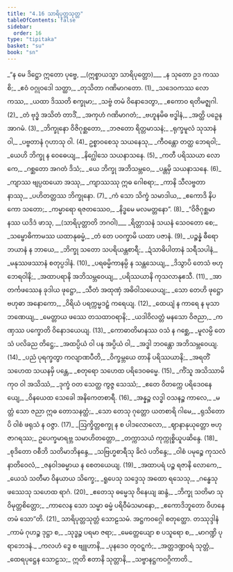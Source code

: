 ```yaml
---
title: "4.16 သာရိပုတ္တသုတ္တ"
tableOfContents: false
sidebar:
  order: 16
type: "tipitaka"
basket: "su"
book: "sn"
---
```



<DynamicBreadcrumb />

<Division number="962" book="sn" e="ch" v="18" p="426">

<Paragraph number="1138" type="verses" book="sn">
_“န မေ ဒိဋ္ဌော ဣတော ပုဗ္ဗေ, __(ဣစ္စာယသ္မာ သာရိပုတ္တော)___  
_န သုတော ဥဒ ကဿစိ;_  
_ဧဝံ ဝဂ္ဂုဝဒေါ သတ္ထာ,_  
_တုသိတာ ဂဏိမာဂတော. (1)_  

</Paragraph>

</Division>
<Division number="963" book="sn" e="ch" v="18" p="426">

<Paragraph number="1139" type="verses" book="sn">
_သဒေဝကဿ လောကဿ,_  
_ယထာ ဒိဿတိ စက္ခုမာ;_  
_သဗ္ဗံ တမံ ဝိနောဒေတွာ,_  
_ဧကောဝ ရတိမဇ္ဈဂါ. (2)_  

</Paragraph>

</Division>
<Division number="964" book="sn" e="ch" v="18" p="426">

<Paragraph number="1140" type="verses" book="sn">
_တံ ဗုဒ္ဓံ အသိတံ တာဒိံ,_  
_အကုဟံ ဂဏိမာဂတံ;_  
_ဗဟူနမိဓ ဗဒ္ဓါနံ,_  
_အတ္ထိ ပဉှေန အာဂမံ. (3)_  

</Paragraph>

</Division>
<Division number="965" book="sn" e="ch" v="18" p="426">

<Paragraph number="1141" type="verses" book="sn">
_ဘိက္ခုနော ဝိဇိဂုစ္ဆတော,_  
_ဘဇတော ရိတ္တမာသနံ;_  
_ရုက္ခမူလံ သုသာနံ ဝါ,_  
_ပဗ္ဗတာနံ ဂုဟာသု ဝါ. (4)_  

</Paragraph>

</Division>
<Division number="966" book="sn" e="ch" v="18" p="426">

<Paragraph number="1142" type="verses" book="sn">
ဥစ္စာဝစေသု သယနေသု,_  
_ကီဝန္တော တတ္ထ ဘေရဝါ;_  
_ယေဟိ ဘိက္ခု န ဝေဓေယျ,_  
_နိဂ္ဃေါသေ သယနာသနေ. (5)_  

</Paragraph>

</Division>
<Division number="967" book="sn" e="ch" v="18" p="426">

<Paragraph number="1143" type="verses" book="sn">
_ကတီ ပရိဿယာ လောကေ,_  
_ဂစ္ဆတော အဂတံ ဒိသံ;_  
_ယေ ဘိက္ခု အဘိသမ္ဘဝေ,_  
_ပန္တမှိ သယနာသနေ. (6)_  

</Paragraph>

</Division>
<Division number="968" book="sn" e="ch" v="18" p="426">

<Paragraph number="1144" type="verses" book="sn">
_ကျာဿ ဗျပ္ပထယော အဿု,_  
_ကျာဿဿု ဣဓ ဂေါစရာ;_  
_ကာနိ သီလဗ္ဗတာနာဿု,_  
_ပဟိတတ္တဿ ဘိက္ခုနော. (7)_  

</Paragraph>

</Division>
<Division number="969" book="sn" e="ch" v="18" p="426">

<Paragraph number="1145" type="verses" book="sn">
_ကံ သော သိက္ခံ သမာဒါယ,_  
_ဧကောဒိ နိပကော သတော;_  
_ကမ္မာရော ရဇတဿေဝ,_  
_နိဒ္ဓမေ မလမတ္တနော”. (8)_  

</Paragraph>

</Division>
<Division number="970" book="sn" e="ch" v="18" p="426">

<Paragraph number="1146" type="verses" book="sn">
_“ဝိဇိဂုစ္ဆမာနဿ ယဒိဒံ ဖာသု, __(သာရိပုတ္တာတိ ဘဂဝါ)___  
_ရိတ္တာသနံ သယနံ သေဝတော စေ;_  
_သမ္ဗောဓိကာမဿ ယထာနုဓမ္မံ,_  
_တံ တေ ပဝက္ခာမိ ယထာ ပဇာနံ. (9)_  

</Paragraph>

</Division>
<Division number="971" book="sn" e="ch" v="18" p="426">

<Paragraph number="1147" type="verses" book="sn">
_ပဉ္စန္နံ ဓီရော ဘယာနံ န ဘာယေ,_  
_ဘိက္ခု သတော သပရိယန္တစာရီ;_  
_ဍံသာဓိပါတာနံ သရီသပါနံ,_  
_မနုဿဖဿာနံ စတုပ္ပဒါနံ. (10)_  

</Paragraph>

</Division>
<Division number="972" book="sn" e="ch" v="18" p="427">

<Paragraph number="1148" type="verses" book="sn">
_ပရဓမ္မိကာနမ္ပိ န သန္တသေယျ,_  
_ဒိသွာပိ တေသံ ဗဟုဘေရဝါနိ;_  
_အထာပရာနိ အဘိသမ္ဘဝေယျ,_  
_ပရိဿယာနိ ကုသလာနုဧသီ. (11)_  

</Paragraph>

</Division>
<Division number="973" book="sn" e="ch" v="18" p="427">

<Paragraph number="1149" type="verses" book="sn">
_အာတင်္ကဖဿေန ခုဒါယ ဖုဋ္ဌော,_  
_သီတံ အထုဏှံ အဓိဝါသယေယျ;_  
_သော တေဟိ ဖုဋ္ဌော ဗဟုဓာ အနောကော,_  
_ဝိရိယံ ပရက္ကမ္မဒဠှံ ကရေယျ. (12)_  

</Paragraph>

</Division>
<Division number="974" book="sn" e="ch" v="18" p="427">

<Paragraph number="1150" type="verses" book="sn">
_ထေယျံ န ကာရေ န မုသာ ဘဏေယျ,_  
_မေတ္တာယ ဖဿေ တသထာဝရာနိ;_  
_ယဒါဝိလတ္တံ မနသော ဝိဇညာ,_  
_ကဏှဿ ပက္ခောတိ ဝိနောဒယေယျ. (13)_  

</Paragraph>

</Division>
<Division number="975" book="sn" e="ch" v="18" p="427">

<Paragraph number="1151" type="verses" book="sn">
_ကောဓာတိမာနဿ ဝသံ န ဂစ္ဆေ,_  
_မူလမ္ပိ တေသံ ပလိခည တိဋ္ဌေ;_  
_အထပ္ပိယံ ဝါ ပန အပ္ပိယံ ဝါ,_  
_အဒ္ဓါ ဘဝန္တော အဘိသမ္ဘဝေယျ. (14)_  

</Paragraph>

</Division>
<Division number="976" book="sn" e="ch" v="18" p="427">

<Paragraph number="1152" type="verses" book="sn">
_ပညံ ပုရက္ခတွာ ကလျာဏပီတိ,_  
_ဝိက္ခမ္ဘယေ တာနိ ပရိဿယာနိ;_  
_အရတိံ သဟေထ သယနမှိ ပန္တေ,_  
_စတုရော သဟေထ ပရိဒေဝဓမ္မေ. (15)_  

</Paragraph>

</Division>
<Division number="977" book="sn" e="ch" v="18" p="427">

<Paragraph number="1153" type="verses" book="sn">
_ကိံသူ အသိဿာမိ ကုဝ ဝါ အသိဿံ,_  
_ဒုက္ခံ ဝတ သေတ္ထ ကွဇ္ဇ သေဿံ;_  
_ဧတေ ဝိတက္ကေ ပရိဒေဝနေယျေ,_  
_ဝိနယေထ သေခေါ အနိကေတစာရီ. (16)_  

</Paragraph>

</Division>
<Division number="978" book="sn" e="ch" v="18" p="427">

<Paragraph number="1154" type="verses" book="sn">
_အန္နဉ္စ လဒ္ဓါ ဝသနဉ္စ ကာလေ,_  
_မတ္တံ သော ဇညာ ဣဓ တောသနတ္ထံ;_  
_သော တေသု ဂုတ္တော ယတစာရိ ဂါမေ,_  
_ရုသိတောပိ ဝါစံ ဖရုသံ န ဝဇ္ဇာ. (17)_  

</Paragraph>

</Division>
<Division number="979" book="sn" e="ch" v="18" p="428">

<Paragraph number="1155" type="verses" book="sn">
_ဩက္ခိတ္တစက္ခု န စ ပါဒလောလော,_  
_ဈာနာနုယုတ္တော ဗဟုဇာဂရဿ;_  
ဥပေက္ခမာရဗ္ဘ သမာဟိတတ္တော,_  
_တက္ကာသယံ ကုက္ကုစ္စိယူပဆိန္ဒေ. (18)_  

</Paragraph>

</Division>
<Division number="980" book="sn" e="ch" v="18" p="428">

<Paragraph number="1156" type="verses" book="sn">
_စုဒိတော ဝစီဘိ သတိမာဘိနန္ဒေ,_  
_သဗြဟ္မစာရီသု ခိလံ ပဘိန္ဒေ;_  
_ဝါစံ ပမုဉ္စေ ကုသလံ နာတိဝေလံ,_  
_ဇနဝါဒဓမ္မာယ န စေတယေယျ. (19)_  

</Paragraph>

</Division>
<Division number="981" book="sn" e="ch" v="18" p="428">

<Paragraph number="1157" type="verses" book="sn">
_အထာပရံ ပဉ္စ ရဇာနိ လောကေ,_  
_ယေသံ သတီမာ ဝိနယာယ သိက္ခေ;_  
_ရူပေသု သဒ္ဒေသု အထော ရသေသု,_  
_ဂန္ဓေသု ဖဿေသု သဟေထ ရာဂံ. (20)_  

</Paragraph>

</Division>
<Division number="982" book="sn" e="ch" v="18" p="428">

<Paragraph number="1158" type="verses" book="sn">
_ဧတေသု ဓမ္မေသု ဝိနေယျ ဆန္ဒံ,_  
_ဘိက္ခု သတိမာ သုဝိမုတ္တစိတ္တော;_  
_ကာလေန သော သမ္မာ ဓမ္မံ ပရိဝီမံသမာနော,_  
_ဧကောဒိဘူတော ဝိဟနေ တမံ သော”တိ. (21)_  


</Paragraph>
</Division>

<Paragraph number="1159" type="center" book="sn">
သာရိပုတ္တသုတ္တံ သောဠသမံ.



</Paragraph>

<Paragraph number="1160" type="center" book="sn">
အဋ္ဌကဝဂ္ဂေါ စတုတ္ထော.



</Paragraph>

<Paragraph number="1161" type="center" book="sn">
တဿုဒ္ဒါနံ


</Paragraph>

<Paragraph number="1162" type="verses" book="sn">
_ကာမံ ဂုဟဉ္စ ဒုဋ္ဌာ စ,_  
_သုဒ္ဓဉ္စ ပရမာ ဇရာ;_  
_မေတ္တေယျော စ ပသူရော စ,_  
_မာဂဏ္ဍိ ပုရာဘေဒနံ._  

</Paragraph>

<Paragraph number="1163" type="verses" book="sn">
_ကလဟံ ဒွေ စ ဗျူဟာနိ,_  
_ပုနဒေဝ တုဝဋ္ဋကံ;_  
_အတ္တဒဏ္ဍဝရံ သုတ္တံ,_  
_ထေရပုဋ္ဌေန သောဠသ;_  
ဣတိ ဧတာနိ သုတ္တာနိ,_  
_သဗ္ဗာနဋ္ဌကဝဂ္ဂိကာတိ._
</Paragraph>